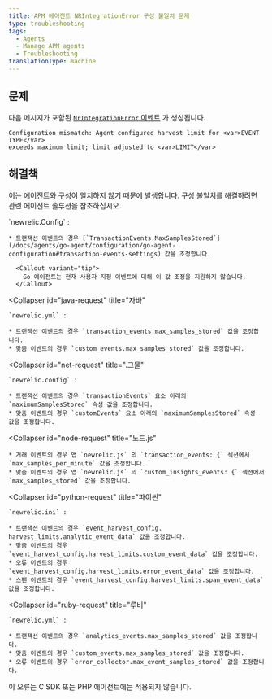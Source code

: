 ```yaml
---
title: APM 에이전트 NRIntegrationError 구성 불일치 문제
type: troubleshooting
tags:
  - Agents
  - Manage APM agents
  - Troubleshooting
translationType: machine
---
```


## 문제

다음 메시지가 포함된 [`NrIntegrationError` 이벤트](/docs/telemetry-data-platform/manage-data/nrintegrationerror) 가 생성됩니다.

```
Configuration mismatch: Agent configured harvest limit for <var>EVENT TYPE</var> 
exceeds maximum limit; limit adjusted to <var>LIMIT</var>
```

## 해결책

이는 에이전트와 구성이 일치하지 않기 때문에 발생합니다. 구성 불일치를 해결하려면 관련 에이전트 솔루션을 참조하십시오.

<CollapserGroup>
  <Collapser
    id="go-request"
    title="가다"
  >
    `newrelic.Config` :

    * 트랜잭션 이벤트의 경우 [`TransactionEvents.MaxSamplesStored`](/docs/agents/go-agent/configuration/go-agent-configuration#transaction-events-settings) 값을 조정합니다.

      <Callout variant="tip">
        Go 에이전트는 현재 사용자 지정 이벤트에 대해 이 값 조정을 지원하지 않습니다.
      </Callout>
  </Collapser>

  <Collapser
    id="java-request"
    title="자바"
  >
    `newrelic.yml` :

    * 트랜잭션 이벤트의 경우 `transaction_events.max_samples_stored` 값을 조정합니다.
    * 맞춤 이벤트의 경우 `custom_events.max_samples_stored` 값을 조정합니다.
  </Collapser>

  <Collapser
    id="net-request"
    title=".그물"
  >
    `newrelic.config` :

    * 트랜잭션 이벤트의 경우 `transactionEvents` 요소 아래의 `maximumSamplesStored` 속성 값을 조정합니다.
    * 맞춤 이벤트의 경우 `customEvents` 요소 아래의 `maximumSamplesStored` 속성 값을 조정합니다.
  </Collapser>

  <Collapser
    id="node-request"
    title="노드.js"
  >
    * 거래 이벤트의 경우 앱 `newrelic.js` 의 `transaction_events: {` 섹션에서 `max_samples_per_minute` 값을 조정합니다.
    * 맞춤 이벤트의 경우 앱 `newrelic.js` 의 `custom_insights_events: {` 섹션에서 `max_samples_stored` 값을 조정합니다.
  </Collapser>

  <Collapser
    id="python-request"
    title="파이썬"
  >
    `newrelic.ini` :

    * 트랜잭션 이벤트의 경우 `event_harvest_config. harvest_limits.analytic_event_data` 값을 조정합니다.
    * 맞춤 이벤트의 경우 `event_harvest_config.harvest_limits.custom_event_data` 값을 조정합니다.
    * 오류 이벤트의 경우 `event_harvest_config.harvest_limits.error_event_data` 값을 조정합니다.
    * 스팬 이벤트의 경우 `event_harvest_config.harvest_limits.span_event_data` 값을 조정합니다.
  </Collapser>

  <Collapser
    id="ruby-request"
    title="루비"
  >
    `newrelic.yml` :

    * 트랜잭션 이벤트의 경우 `analytics_events.max_samples_stored` 값을 조정합니다.
    * 맞춤 이벤트의 경우 `custom_events.max_samples_stored` 값을 조정합니다.
    * 오류 이벤트의 경우 `error_collector.max_event_samples_stored` 값을 조정합니다.
  </Collapser>
</CollapserGroup>

<Callout variant="tip">
  이 오류는 C SDK 또는 PHP 에이전트에는 적용되지 않습니다.
</Callout>